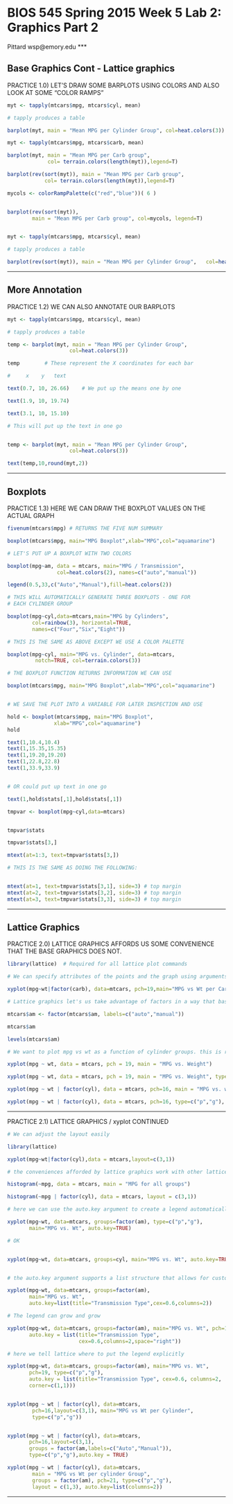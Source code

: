 BIOS 545 Spring 2015 Week 5 Lab 2: Graphics Part 2
============================================================
Pittard wsp@emory.edu
***

## Base Graphics Cont - Lattice graphics

PRACTICE 1.0) LET'S DRAW SOME BARPLOTS USING COLORS AND ALSO LOOK AT SOME "COLOR RAMPS"

```r
myt <- tapply(mtcars$mpg, mtcars$cyl, mean)  

# tapply produces a table

barplot(myt, main = "Mean MPG per Cylinder Group", col=heat.colors(3))

myt <- tapply(mtcars$mpg, mtcars$carb, mean)

barplot(myt, main = "Mean MPG per Carb group", 
             col= terrain.colors(length(myt)),legend=T)

barplot(rev(sort(myt)), main = "Mean MPG per Carb group", 
            col= terrain.colors(length(myt)),legend=T)

mycols <- colorRampPalette(c("red","blue"))( 6 ) 


barplot(rev(sort(myt)), 
        main = "Mean MPG per Carb group", col=mycols, legend=T)


myt <- tapply(mtcars$mpg, mtcars$cyl, mean)  

# tapply produces a table

barplot(rev(sort(myt)), main = "Mean MPG per Cylinder Group",   col=heat.colors(3))

```
***

## More Annotation
PRACTICE 1.2) WE CAN ALSO ANNOTATE OUR BARPLOTS

```r
myt <- tapply(mtcars$mpg, mtcars$cyl, mean)  

# tapply produces a table

temp <- barplot(myt, main = "Mean MPG per Cylinder Group",
                    col=heat.colors(3))

temp        # These represent the X coordinates for each bar

#     x    y   text

text(0.7, 10, 26.66)    # We put up the means one by one

text(1.9, 10, 19.74)

text(3.1, 10, 15.10)

# This will put up the text in one go


temp <- barplot(myt, main = "Mean MPG per Cylinder Group",
                    col=heat.colors(3))

text(temp,10,round(myt,2))
```
***

## Boxplots

PRACTICE 1.3) HERE WE CAN DRAW THE BOXPLOT VALUES ON THE ACTUAL GRAPH

```r
fivenum(mtcars$mpg) # RETURNS THE FIVE NUM SUMMARY

boxplot(mtcars$mpg, main="MPG Boxplot",xlab="MPG",col="aquamarine")

# LET'S PUT UP A BOXPLOT WITH TWO COLORS

boxplot(mpg~am, data = mtcars, main="MPG / Transmission",
                col=heat.colors(2), names=c("auto","manual"))

legend(0.5,33,c("Auto","Manual"),fill=heat.colors(2))

# THIS WILL AUTOMATICALLY GENERATE THREE BOXPLOTS - ONE FOR
# EACH CYLINDER GROUP

boxplot(mpg~cyl,data=mtcars,main="MPG by Cylinders",
        col=rainbow(3), horizontal=TRUE, 
        names=c("Four","Six","Eight"))

# THIS IS THE SAME AS ABOVE EXCEPT WE USE A COLOR PALETTE

boxplot(mpg~cyl, main="MPG vs. Cylinder", data=mtcars, 
         notch=TRUE, col=terrain.colors(3))

# THE BOXPLOT FUNCTION RETURNS INFORMATION WE CAN USE

boxplot(mtcars$mpg, main="MPG Boxplot",xlab="MPG",col="aquamarine")


# WE SAVE THE PLOT INTO A VARIABLE FOR LATER INSPECTION AND USE

hold <- boxplot(mtcars$mpg, main="MPG Boxplot",
               xlab="MPG",col="aquamarine")
hold

text(1,10.4,10.4)
text(1,15.35,15.35)
text(1,19.20,19.20)
text(1,22.8,22.8)
text(1,33.9,33.9)


# OR could put up text in one go

text(1,hold$stats[,1],hold$stats[,1])

tmpvar <- boxplot(mpg~cyl,data=mtcars)


tmpvar$stats

tmpvar$stats[3,]

mtext(at=1:3, text=tmpvar$stats[3,])

# THIS IS THE SAME AS DOING THE FOLLOWING:


mtext(at=1, text=tmpvar$stats[3,1], side=3) # top margin
mtext(at=2, text=tmpvar$stats[3,2], side=3) # top margin
mtext(at=3, text=tmpvar$stats[3,3], side=3) # top margin

```
***

## Lattice Graphics

PRACTICE 2.0) LATTICE GRAPHICS AFFORDS US SOME CONVENIENCE THAT THE BASE GRAPHICS DOES NOT. 
```r
library(lattice)  # Required for all lattice plot commands

# We can specify attributes of the points and the graph using arguments

xyplot(mpg~wt|factor(carb), data=mtcars, pch=19,main="MPG vs Wt per Carb #", type=c("p","g"))

# Lattice graphics let's us take advantage of factors in a way that base graphics does not

mtcars$am <- factor(mtcars$am, labels=c("auto","manual"))

mtcars$am

levels(mtcars$am)

# We want to plot mpg vs wt as a function of cylinder groups. this is really easy 

xyplot(mpg ~ wt, data = mtcars, pch = 19, main = "MPG vs. Weight")

xyplot(mpg ~ wt, data = mtcars, pch = 19, main = "MPG vs. Weight", type=c("p","g"))

xyplot(mpg ~ wt | factor(cyl), data = mtcars, pch=16, main = "MPG vs. wt by Cylinder Group")

xyplot(mpg ~ wt | factor(cyl), data = mtcars, pch=16, type=c("p","g"), main = "MPG vs. wt by Cylinder Group", layout=c(1,3))

```
***

PRACTICE 2.1) LATTICE GRAPHICS / xyplot CONTINUED

```r

# We can adjust the layout easily

library(lattice)

xyplot(mpg~wt|factor(cyl),data = mtcars,layout=c(3,1))

# the conveniences afforded by lattice graphics work with other lattice functions

histogram(~mpg, data = mtcars, main = "MPG for all groups")

histogram(~mpg | factor(cyl), data = mtcars, layout = c(3,1))

# here we can use the auto.key argument to create a legend automatically.

xyplot(mpg~wt, data=mtcars, groups=factor(am), type=c("p","g"),
       main="MPG vs. Wt", auto.key=TRUE)

# OK


xyplot(mpg~wt, data=mtcars, groups=cyl, main="MPG vs. Wt", auto.key=TRUE)


# the auto.key argument supports a list structure that allows for customization

xyplot(mpg~wt, data=mtcars, groups=factor(am), 
       main="MPG vs. Wt", 
       auto.key=list(title="Transmission Type",cex=0.6,columns=2))

# The legend can grow and grow

xyplot(mpg~wt, data=mtcars, groups=factor(am), main="MPG vs. Wt", pch=19,
       auto.key = list(title="Transmission Type",
                       cex=0.6,columns=2,space="right"))

# here we tell lattice where to put the legend explicitly

xyplot(mpg~wt, data=mtcars, groups=factor(am), main="MPG vs. Wt", 
       pch=19, type=c("p","g"),
       auto.key = list(title="Transmission Type", cex=0.6, columns=2,
       corner=c(1,1)))


xyplot(mpg ~ wt | factor(cyl), data=mtcars, 
        pch=16,layout=c(3,1), main="MPG vs Wt per Cylinder",
        type=c("p","g"))


xyplot(mpg ~ wt | factor(cyl), data=mtcars, 
       pch=16,layout=c(3,1),
       groups = factor(am,labels=c("Auto","Manual")),
       type=c("p","g"),auto.key = TRUE)

xyplot(mpg ~ wt | factor(cyl), data=mtcars, 
        main = "MPG vs Wt per cylinder Group",
        groups = factor(am), pch=21, type=c("p","g"), 
        layout = c(1,3), auto.key=list(columns=2))

```
***
